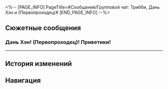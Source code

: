 <%-- [PAGE_INFO]
PageTitle=#Сообщения/Групповой чат: Трибби, Дань Хэн и (Первопроходец)#
[END_PAGE_INFO] --%>
{{Сообщение Инфобокс
|id          = 176
|Изображение = НИП Групповой чат: Трибби, Дань Хэн и (Первопроходец) Иконка.png
|Тип         = Группа
|Персонажи   = [[Первопроходец]]; [[Трибби]]
|Фракция     = Другие
}}

==Сюжетные сообщения==
===Дань Хэн! (Первопроходец)! Приветики!===
{{Сообщения
|условие_получения = 
|текст =
:'''Трибби:''' Дань Хэн! (Первопроходец)! Приветики!
:'''Трибби:''' Как вам Мраморная ярмарка?
:{Выбор} Много гуляли.
::'''(Первопроходец):''' Мы много гуляли, кучу всего интересного видели.
:{Выбор} Кучу всего интересного видели.
::'''(Первопроходец):''' Мы много гуляли, кучу всего интересного видели.
:'''Трибби:''' Ну отлично! Главное, что вам понравилось.
:'''Трибби:''' В купальнях теперь так же оживлённо, как и до войны. Как нагуляетесь, приходите к нам в Мраморный дворец.
:'''Трибби:''' У Аглаи для вас огромный подарок!
}}
----

==История изменений==
{{История изменений|3.5}}

==Навигация==
{{Сообщения Навбокс}}